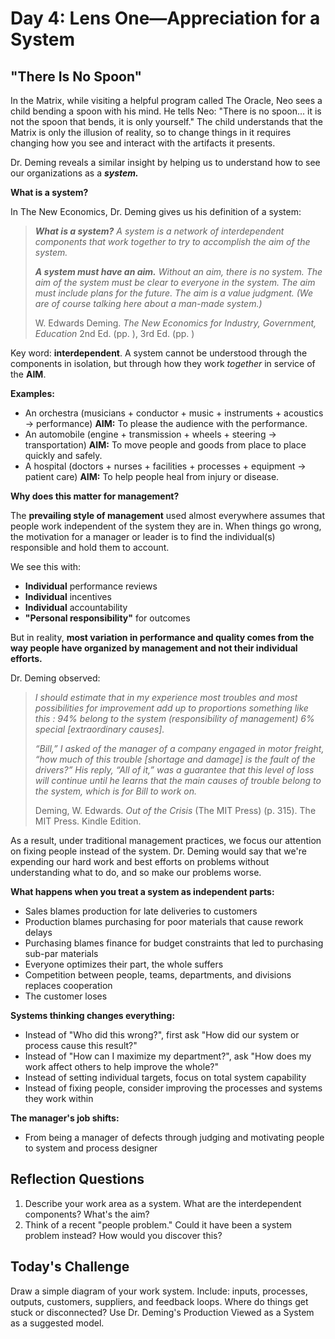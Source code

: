 # Day 4: Lens One—Appreciation for a System

## "There Is No Spoon"

In the Matrix, while visiting a helpful program called The Oracle, Neo sees a child bending a spoon with his mind. He tells Neo: "There is no spoon... it is not the spoon that bends, it is only yourself." The child understands that the Matrix is only the illusion of reality, so to change things in it requires changing how you see and interact with the artifacts it presents.

Dr. Deming reveals a similar insight by helping us to understand how to see our organizations as a ***system.***

**What is a system?**

In The New Economics, Dr. Deming gives us his definition of a system:

> ****What is a system?*** A system is a network of interdependent components that work together to try to accomplish the aim of the system.*
> 
> ****A system must have an aim.*** Without an aim, there is no system. The aim of the system must be clear to everyone in the system. The aim must include plans for the future. The aim is a value judgment. (We are of course talking here about a man-made system.)*
> 
> W. Edwards Deming. *The New Economics for Industry, Government, Education* 2nd Ed. (pp. ), 3rd Ed. (pp. )

Key word: **interdependent**. A system cannot be understood through the components in isolation, but through how they work *together* in service of the **AIM**.

**Examples:**
- An orchestra (musicians + conductor + music + instruments + acoustics → performance) **AIM:** To please the audience with the performance.
- An automobile (engine + transmission + wheels + steering → transportation) **AIM:** To move people and goods from place to place quickly and safely.
- A hospital (doctors + nurses + facilities + processes + equipment → patient care) **AIM:** To help people heal from injury or disease.

**Why does this matter for management?**

The **prevailing style of management** used almost everywhere assumes that people work independent of the system they are in. When things go wrong, the motivation for a manager or leader is to find the individual(s) responsible and hold them to account.

We see this with:
- **Individual** performance reviews
- **Individual** incentives
- **Individual** accountability
- **"Personal responsibility"** for outcomes

But in reality, **most variation in performance and quality comes from the way people have organized by management and not their individual efforts.**

Dr. Deming observed:

> *I should estimate that in my experience most troubles and most possibilities for improvement add up to proportions something like this : 94% belong to the system (responsibility of management) 6% special [extraordinary causes].*
> 
> *“Bill,” I asked of the manager of a company engaged in motor freight, “how much of this trouble [shortage and damage] is the fault of the drivers?” His reply, “All of it,” was a guarantee that this level of loss will continue until he learns that the main causes of trouble belong to the system, which is for Bill to work on.*
> 
> Deming, W. Edwards. _Out of the Crisis_ (The MIT Press) (p. 315). The MIT Press. Kindle Edition. 

As a result, under traditional management practices, we focus our attention on fixing people instead of the system. Dr. Deming would say that we're expending our hard work and best efforts on problems without understanding what to do, and so make our problems worse.

**What happens when you treat a system as independent parts:**
- Sales blames production for late deliveries to customers
- Production blames purchasing for poor materials that cause rework delays
- Purchasing blames finance for budget constraints that led to purchasing sub-par materials
- Everyone optimizes their part, the whole suffers
- Competition between people, teams, departments, and divisions replaces cooperation
- The customer loses

**Systems thinking changes everything:**
- Instead of "Who did this wrong?", first ask "How did our system or process cause this result?"
- Instead of "How can I maximize my department?", ask "How does my work affect others to help improve the whole?"
- Instead of setting individual targets, focus on total system capability
- Instead of fixing people, consider improving the processes and systems they work within

**The manager's job shifts:** 
- From being a manager of defects through judging and motivating people to system and process designer

## Reflection Questions
1. Describe your work area as a system. What are the interdependent components? What's the aim?
2. Think of a recent "people problem." Could it have been a system problem instead? How would you discover this?

## Today's Challenge
Draw a simple diagram of your work system. Include: inputs, processes, outputs, customers, suppliers, and feedback loops. Where do things get stuck or disconnected? Use Dr. Deming's Production Viewed as a System as a suggested model.
